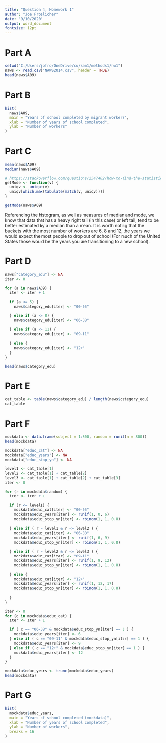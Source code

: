 ```yaml
---
title: "Question 4, Homework 1"
author: "Joe Froelicher"
date: "9/10/2020"
output: word_document
fontsize: 12pt
---
```

# Part A
``` r
setwd("C:/Users/jofro/OneDrive/cu/sem1/methods1/hw1")
naws <- read.csv("NAWS2014.csv", header = TRUE)
head(naws$A09)
```

# Part B
``` r
hist(
  naws$A09,
  main = "Years of school completed by migrant workers",
  xlab = "Number of years of school completed",
  ylab = "Number of workers"
)
```

# Part C
```r
mean(naws$A09)
median(naws$A09)

# https://stackoverflow.com/questions/2547402/how-to-find-the-statistical-mode #
getMode <- function(v) {
  uniqv <- unique(v)
  uniqv[which.max(tabulate(match(v, uniqv)))]
}

getMode(naws$A09)
```
Referencing the histogram, as well as measures of median and mode, we know that data that has a heavy right tail (in this case) or left tail, tend to be better estimated by a median than a mean. It is worth noting that the buckets with the most number of workers are 6, 8 and 12, the years we would expect the most people to drop out of school (For much of the United States those would be the years you are transitioning to a new school).

# Part D
``` r
naws["category_edu"] <- NA
iter <- 0

for (a in naws$A09) {
  iter <- iter + 1
  
  if (a <= 5) {
    naws$category_edu[iter] <- "00-05"
    
  } else if (a <= 8) {
    naws$category_edu[iter] <- "06-08"
    
  } else if (a <= 11) {
    naws$category_edu[iter] <- "09-11"
    
  } else {
    naws$category_edu[iter] <- "12+"
  }
}

head(naws$category_edu)
```

# Part E
``` r
cat_table <- table(naws$category_edu) / length(naws$category_edu)
cat_table
```

# Part F
``` r
mockdata <- data.frame(subject = 1:800, random = runif(n = 800))
head(mockdata)

mockdata["educ_cat"] <- NA
mockdata["educ_years"] <- NA
mockdata["educ_stop_yn"] <- NA

level1 <- cat_table[1]
level2 <- cat_table[1] + cat_table[2]
level3 <- cat_table[1] + cat_table[2] + cat_table[3]
iter <- 0

for (r in mockdata$random) {
  iter <- iter + 1
  
  if (r <= level1) {
    mockdata$educ_cat[iter] <- "00-05"
    mockdata$educ_years[iter] <- runif(1, 0, 6)
    mockdata$educ_stop_yn[iter] <- rbinom(1, 1, 0.8)
    
  } else if ( r > level1 & r <= level2 ) {
    mockdata$educ_cat[iter] <- "06-08"
    mockdata$educ_years[iter] <- runif(1, 6, 9)
    mockdata$educ_stop_yn[iter] <- rbinom(1, 1, 0.8)
    
  } else if ( r > level2 & r <= level3 ) {
    mockdata$educ_cat[iter] <- "09-11"
    mockdata$educ_years[iter] <- runif(1, 9, 12)
    mockdata$educ_stop_yn[iter] <- rbinom(1, 1, 0.8)
    
  } else {
    mockdata$educ_cat[iter] <- "12+"
    mockdata$educ_years[iter] <- runif(1, 12, 17)
    mockdata$educ_stop_yn[iter] <- rbinom(1, 1, 0.8)
    
  }
}

iter <- 0
for (c in mockdata$educ_cat) {
  iter <- iter + 1
  
  if ( c == "06-08" & mockdata$educ_stop_yn[iter] == 1 ) {
    mockdata$educ_years[iter] <- 6
  } else if ( c == "09-11" & mockdata$educ_stop_yn[iter] == 1 ) {
    mockdata$educ_years[iter] <- 9
  } else if ( c == "12+" & mockdata$educ_stop_yn[iter] == 1 ) {
    mockdata$educ_years[iter] <- 12
  }
}

mockdata$educ_years <- trunc(mockdata$educ_years)
head(mockdata)
```

# Part G
```r
hist(
  mockdata$educ_years,
  main = "Years of school completed (mockdata)",
  xlab = "Number of years of school completed",
  ylab = "Number of workers",
  breaks = 16
)
```